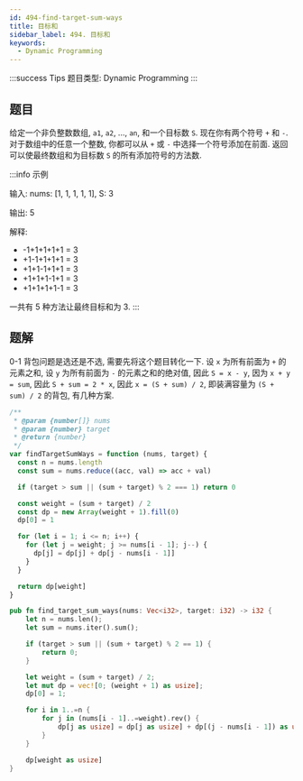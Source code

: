 ```yaml
---
id: 494-find-target-sum-ways
title: 目标和
sidebar_label: 494. 目标和
keywords:
  - Dynamic Programming
---
```


:::success Tips
题目类型: Dynamic Programming
:::

## 题目

给定一个非负整数数组, `a1`, `a2`, ..., `an`, 和一个目标数 `S`. 现在你有两个符号 `+` 和 `-`. 对于数组中的任意一个整数, 你都可以从 `+` 或 `-` 中选择一个符号添加在前面. 返回可以使最终数组和为目标数 `S` 的所有添加符号的方法数.

:::info 示例

输入: nums: [1, 1, 1, 1, 1], S: 3

输出: 5

解释:

- -1+1+1+1+1 = 3
- +1-1+1+1+1 = 3
- +1+1-1+1+1 = 3
- +1+1+1-1+1 = 3
- +1+1+1+1-1 = 3

一共有 5 种方法让最终目标和为 3.
:::

## 题解

0-1 背包问题是选还是不选, 需要先将这个题目转化一下. 设 `x` 为所有前面为 `+` 的元素之和, 设 `y` 为所有前面为 `-` 的元素之和的绝对值, 因此 `S = x - y`, 因为 `x + y = sum`, 因此 `S + sum = 2 * x`, 因此 `x = (S + sum) / 2`, 即装满容量为 `(S + sum) / 2` 的背包, 有几种方案.


<Tabs>
  <TabItem value="JavaScript" label="JavaScript" default>

```ts
/**
 * @param {number[]} nums
 * @param {number} target
 * @return {number}
 */
var findTargetSumWays = function (nums, target) {
  const n = nums.length
  const sum = nums.reduce((acc, val) => acc + val)

  if (target > sum || (sum + target) % 2 === 1) return 0

  const weight = (sum + target) / 2
  const dp = new Array(weight + 1).fill(0)
  dp[0] = 1

  for (let i = 1; i <= n; i++) {
    for (let j = weight; j >= nums[i - 1]; j--) {
      dp[j] = dp[j] + dp[j - nums[i - 1]]
    }
  }

  return dp[weight]
}
```

</TabItem>
<TabItem value="Rust" label="Rust">

```rust
pub fn find_target_sum_ways(nums: Vec<i32>, target: i32) -> i32 {
    let n = nums.len();
    let sum = nums.iter().sum();

    if (target > sum || (sum + target) % 2 == 1) {
        return 0;
    }

    let weight = (sum + target) / 2;
    let mut dp = vec![0; (weight + 1) as usize];
    dp[0] = 1;

    for i in 1..=n {
        for j in (nums[i - 1]..=weight).rev() {
            dp[j as usize] = dp[j as usize] + dp[(j - nums[i - 1]) as usize];
        }
    }

    dp[weight as usize]
}
```

</TabItem>
</Tabs>
